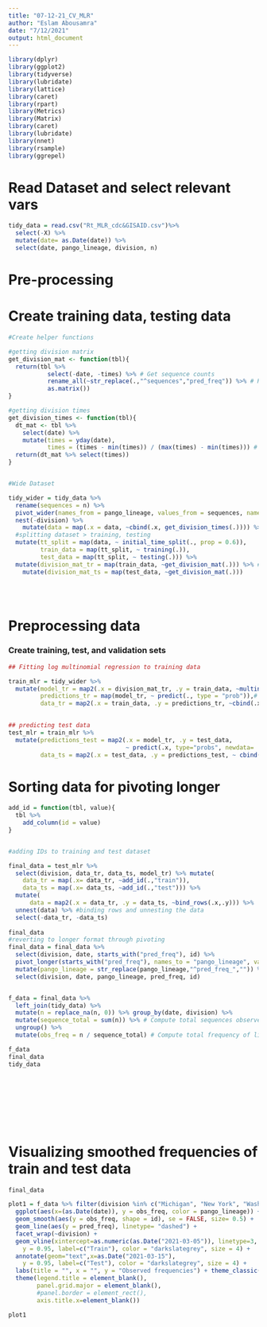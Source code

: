 ```yaml
---
title: "07-12-21_CV_MLR"
author: "Eslam Abousamra"
date: "7/12/2021"
output: html_document
---
```


```r

library(dplyr)
library(ggplot2)
library(tidyverse)
library(lubridate)
library(lattice)
library(caret)
library(rpart)
library(Metrics)
library(Matrix)
library(caret)
library(lubridate)
library(nnet)
library(rsample)
library(ggrepel)

```

# Read Dataset and select relevant vars

```r
tidy_data = read.csv("Rt_MLR_cdc&GISAID.csv")%>%
  select(-X) %>% 
  mutate(date= as.Date(date)) %>%
  select(date, pango_lineage, division, n)
```

# Pre-processing
# Create training data, testing data
```r

#Create helper functions

#getting division matrix
get_division_mat <- function(tbl){
  return(tbl %>%
           select(-date, -times) %>% # Get sequence counts
           rename_all(~str_replace(.,"^sequences","pred_freq")) %>% # Rename variable for later
           as.matrix())
}

#getting division times
get_division_times <- function(tbl){
  dt_mat <- tbl %>%
    select(date) %>%
    mutate(times = yday(date),
           times = (times - min(times)) / (max(times) - min(times))) # Transform times for easy fitting
  return(dt_mat %>% select(times))
}


#Wide Dataset

tidy_wider = tidy_data %>%
  rename(sequences = n) %>%
  pivot_wider(names_from = pango_lineage, values_from = sequences, names_prefix= "sequences_", values_fill = 0) %>%
  nest(-division) %>% 
    mutate(data = map(.x = data, ~cbind(.x, get_division_times(.)))) %>%
  #splitting dataset > training, testing
  mutate(tt_split = map(data, ~ initial_time_split(., prop = 0.6)),
         train_data = map(tt_split, ~ training(.)),
         test_data = map(tt_split, ~ testing(.))) %>%
  mutate(division_mat_tr = map(train_data, ~get_division_mat(.))) %>% # Get counts for training data 
    mutate(division_mat_ts = map(test_data, ~get_division_mat(.)))

  
 


``` 


# Preprocessing data
### Create training, test, and validation sets


```r


## Fitting log multinomial regression to training data

train_mlr = tidy_wider %>%
  mutate(model_tr = map2(.x = division_mat_tr, .y = train_data, ~multinom(.x ~ times, data = .y, trace = FALSE, MaxNWts = 100000, model = TRUE)),
         predictions_tr = map(model_tr, ~ predict(., type = "prob")),# Get predictions
         data_tr = map2(.x = train_data, .y = predictions_tr, ~cbind(.x, .y)))

  
## predicting test data
test_mlr = train_mlr %>% 
  mutate(predictions_test = map2(.x = model_tr, .y = test_data,
                                 ~ predict(.x, type="probs", newdata= .y)),#Predict test by a trained set
         data_ts = map2(.x = test_data, .y = predictions_test, ~ cbind(.x, .y)))


```

# Sorting data for pivoting longer

```r


add_id = function(tbl, value){
  tbl %>% 
    add_column(id = value)
}


#adding IDs to training and test dataset 

final_data = test_mlr %>%
  select(division, data_tr, data_ts, model_tr) %>% mutate(
    data_tr = map(.x= data_tr, ~add_id(.,"train")), 
    data_ts = map(.x= data_ts, ~add_id(.,"test"))) %>%
  mutate(
      data = map2(.x = data_tr, .y = data_ts, ~bind_rows(.x,.y))) %>% 
  unnest(data) %>% #binding rows and unnesting the data
  select(-data_tr, -data_ts)
 
final_data
#reverting to longer format through pivoting 
final_data = final_data %>%
  select(division, date, starts_with("pred_freq"), id) %>%
  pivot_longer(starts_with("pred_freq"), names_to = "pango_lineage", values_to = "pred_freq") %>%
  mutate(pango_lineage = str_replace(pango_lineage,"^pred_freq_","")) %>%
  select(division, date, pango_lineage, pred_freq, id)


f_data = final_data %>%
  left_join(tidy_data) %>% 
  mutate(n = replace_na(n, 0)) %>% group_by(date, division) %>%
  mutate(sequence_total = sum(n)) %>% # Compute total sequences observed on that day in that place
  ungroup() %>%
  mutate(obs_freq = n / sequence_total) # Compute total frequency of lineage for each day and division

f_data
final_data
tidy_data










```




# Visualizing smoothed frequencies of train and test data


```r
final_data

plot1 = f_data %>% filter(division %in% c("Michigan", "New York", "Washington", "Colorado")) %>% 
  ggplot(aes(x=(as.Date(date)), y = obs_freq, color = pango_lineage)) + 
  geom_smooth(aes(y = obs_freq, shape = id), se = FALSE, size= 0.5) +
  geom_line(aes(y = pred_freq), linetype= "dashed") +
  facet_wrap(~division) +
  geom_vline(xintercept=as.numeric(as.Date("2021-03-05")), linetype=3, col = 'darkslategrey', size= 0.7) + annotate(geom="text",x=as.Date("2021-02-23"),
    y = 0.95, label=c("Train"), color = "darkslategrey", size = 4) +
  annotate(geom="text",x=as.Date("2021-03-15"),
    y = 0.95, label=c("Test"), color = "darkslategrey", size = 4) +
  labs(title = "", x = "", y = "Observed frequencies") + theme_classic() +
  theme(legend.title = element_blank(),
        panel.grid.major = element_blank(),
        #panel.border = element_rect(),
        axis.title.x=element_blank())

plot1


  
```













